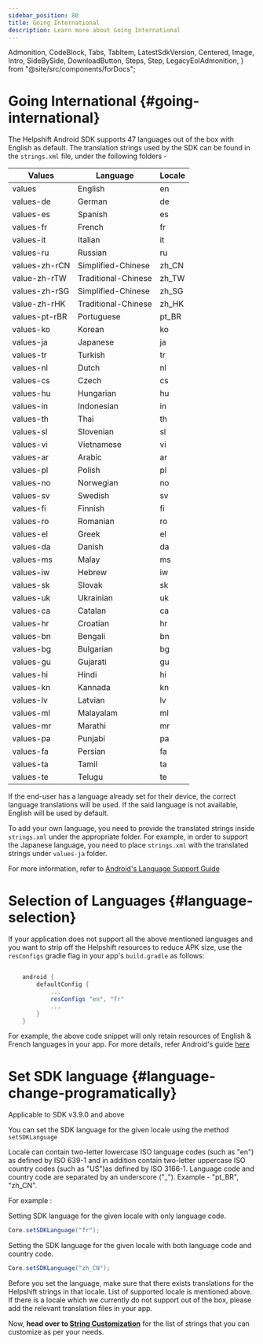 ```yaml
---
sidebar_position: 80
title: Going International
description: Learn more about Going International
---
```


  Admonition,
  CodeBlock,
  Tabs,
  TabItem,
  LatestSdkVersion,
  Centered,
  Image,
  Intro,
  SideBySide,
  DownloadButton,
  Steps,
  Step,
  LegacyEolAdmonition,
} from "@site/src/components/forDocs";

<LegacyEolAdmonition />

# Going International {#going-international}

The Helpshift Android SDK supports 47 languages out of the box with
English as default. The translation strings used by the SDK can be
found in the `strings.xml` file, under the following folders -

| Values        | Language            | Locale |
| ------------- | ------------------- | ------ |
| values        | English             | en     |
| values-de     | German              | de     |
| values-es     | Spanish             | es     |
| values-fr     | French              | fr     |
| values-it     | Italian             | it     |
| values-ru     | Russian             | ru     |
| values-zh-rCN | Simplified-Chinese  | zh_CN  |
| value-zh-rTW  | Traditional-Chinese | zh_TW  |
| values-zh-rSG | Simplified-Chinese  | zh_SG  |
| value-zh-rHK  | Traditional-Chinese | zh_HK  |
| values-pt-rBR | Portuguese          | pt_BR  |
| values-ko     | Korean              | ko     |
| values-ja     | Japanese            | ja     |
| values-tr     | Turkish             | tr     |
| values-nl     | Dutch               | nl     |
| values-cs     | Czech               | cs     |
| values-hu     | Hungarian           | hu     |
| values-in     | Indonesian          | in     |
| values-th     | Thai                | th     |
| values-sl     | Slovenian           | sl     |
| values-vi     | Vietnamese          | vi     |
| values-ar     | Arabic              | ar     |
| values-pl     | Polish              | pl     |
| values-no     | Norwegian           | no     |
| values-sv     | Swedish             | sv     |
| values-fi     | Finnish             | fi     |
| values-ro     | Romanian            | ro     |
| values-el     | Greek               | el     |
| values-da     | Danish              | da     |
| values-ms     | Malay               | ms     |
| values-iw     | Hebrew              | iw     |
| values-sk     | Slovak              | sk     |
| values-uk     | Ukrainian           | uk     |
| values-ca     | Catalan             | ca     |
| values-hr     | Croatian            | hr     |
| values-bn     | Bengali             | bn     |
| values-bg     | Bulgarian           | bg     |
| values-gu     | Gujarati            | gu     |
| values-hi     | Hindi               | hi     |
| values-kn     | Kannada             | kn     |
| values-lv     | Latvian             | lv     |
| values-ml     | Malayalam           | ml     |
| values-mr     | Marathi             | mr     |
| values-pa     | Punjabi             | pa     |
| values-fa     | Persian             | fa     |
| values-ta     | Tamil               | ta     |
| values-te     | Telugu              | te     |

If the end-user has a language already set for their device, the correct
language translations will be used. If the said language is not
available, English will be used by default.

To add your own language, you need to provide the translated strings
inside `strings.xml` under the appropriate folder. For example, in
order to support the Japanese language, you need to place `strings.xml`
with the translated strings under `values-ja` folder.

For more information, refer to
[Android's Language Support Guide](http://developer.android.com/training/basics/supporting-devices/languages.html)

# Selection of Languages {#language-selection}

If your application does not support all the above mentioned languages and you want to strip off the Helpshift resources to reduce APK size, use the `resConfigs` gradle flag in your app's `build.gradle` as follows:

```groovy

	android {
		defaultConfig {
			...
			resConfigs "en", "fr"
			...
		}
	}

```

For example, the above code snippet will only retain resources of English & French languages in your app. For more details, refer Android's guide [here](https://developer.android.com/studio/build/shrink-code#unused-alt-resources)

# Set SDK language {#language-change-programatically}

<Admonition type="info" title="Note">

Applicable to SDK v3.9.0 and above

</Admonition>

You can set the SDK language for the given locale using the method `setSDKLanguage`

Locale can contain two-letter lowercase ISO language codes (such as "en") as defined by ISO 639-1 and in addition contain two-letter uppercase ISO country codes (such as "US")as defined by ISO 3166-1. Language code and country code are separated by an underscore ("\_"). Example - "pt_BR", "zh_CN".

For example :

Setting SDK language for the given locale with only language code.

```.java
Core.setSDKLanguage("fr");
```

Setting the SDK language for the given locale with both language code and country code.

```.java
Core.setSDKLanguage("zh_CN");
```

Before you set the language, make sure that there exists translations for the Helpshift strings in that locale. List of supported locale is mentioned above.
If there is a locale which we currently do not support out of the box, please add the relevant translation files in your app.

Now, **head over to [String Customization](/android/string-customization/)** for the list of strings that you can customize as per your needs.
